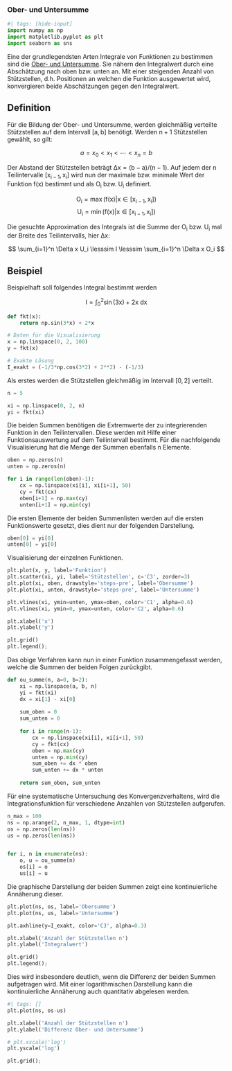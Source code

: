 ### Ober- und Untersumme

```python
#| tags: [hide-input]
import numpy as np
import matplotlib.pyplot as plt
import seaborn as sns
```

Eine der grundlegendsten Arten Integrale von Funktionen zu bestimmen sind die 
[Ober- und Untersumme](https://de.wikipedia.org/wiki/Riemannsches_Integral). 
Sie nähern den Integralwert durch eine Abschätzung nach oben bzw. unten an. 
Mit einer steigenden Anzahl von Stützstellen, d.h. Positionen an welchen die 
Funktion ausgewertet wird, konvergieren beide Abschätzungen gegen den 
Integralwert.

## Definition

Für die Bildung der Ober- und Untersumme, werden gleichmäßig verteilte 
Stützstellen auf dem Intervall $\mathsf{[a,b]}$ benötigt. Werden $\mathsf{n+1}$ 
Stützstellen gewählt, so gilt:

$$ a = x_0 < x_1 < \cdots < x_n = b $$

Der Abstand der Stützstellen beträgt $\mathsf{\Delta x = (b-a)/(n-1)}$. Auf 
jedem der $\mathsf{n}$ Teilintervalle $\mathsf{[x_{i-1}, x_{i}]}$ wird nun der 
maximale bzw. minimale Wert der Funktion $\mathsf{f(x)}$ bestimmt und als 
$\mathsf{O_i}$ bzw. $\mathsf{U_i}$ definiert.

$$ \mathsf{O_i = \max\left( f(x) | x \in [x_{i-1}, x_{i}] \right)} $$
$$ \mathsf{U_i = \min\left( f(x) | x \in [x_{i-1}, x_{i}] \right)} $$

Die gesuchte Approximation des Integrals ist die Summe der $\mathsf{O_i}$ 
bzw. $\mathsf{U_i}$ mal der Breite des Teilintervalls, hier $\mathsf{\Delta x}$:

$$ \sum_{i=1}^n \Delta x U_i \lesssim I \lesssim \sum_{i=1}^n \Delta x O_i $$

## Beispiel

Beispielhaft soll folgendes Integral bestimmt werden

$$ \mathsf{I = \int_0^2\sin(3x) + 2x \ dx} $$

```python
def fkt(x):
    return np.sin(3*x) + 2*x

# Daten für die Visualisierung
x = np.linspace(0, 2, 100)
y = fkt(x)

# Exakte Lösung
I_exakt = (-1/3*np.cos(3*2) + 2**2) - (-1/3)
```

Als erstes werden die Stützstellen gleichmäßig im Intervall $\mathsf{[0,2]}$ verteilt.

```python
n = 5

xi = np.linspace(0, 2, n)
yi = fkt(xi)
```

Die beiden Summen benötigen die Extremwerte der zu integrierenden Funktion in 
den Teilintervallen. Diese werden mit Hilfe einer Funktionsauswertung auf dem 
Teilintervall bestimmt. Für die nachfolgende Visualisierung hat die Menge der 
Summen ebenfalls $\mathsf{n}$ Elemente.

```python
oben = np.zeros(n)
unten = np.zeros(n)

for i in range(len(oben)-1): 
    cx = np.linspace(xi[i], xi[i+1], 50)
    cy = fkt(cx)
    oben[i+1] = np.max(cy)
    unten[i+1] = np.min(cy)
```

Die ersten Elemente der beiden Summenlisten werden auf die ersten Funktionswerte 
gesetzt, dies dient nur der folgenden Darstellung.

```python
oben[0] = yi[0]
unten[0] = yi[0]
```

Visualisierung der einzelnen Funktionen.

```python
plt.plot(x, y, label='Funktion')
plt.scatter(xi, yi, label='Stützstellen', c='C3', zorder=3)
plt.plot(xi, oben, drawstyle='steps-pre', label='Obersumme')
plt.plot(xi, unten, drawstyle='steps-pre', label='Untersumme')

plt.vlines(xi, ymin=unten, ymax=oben, color='C1', alpha=0.6)
plt.vlines(xi, ymin=0, ymax=unten, color='C2', alpha=0.6)

plt.xlabel('x')
plt.ylabel('y')

plt.grid()
plt.legend();
```

Das obige Verfahren kann nun in einer Funktion zusammengefasst werden, welche 
die Summen der beiden Folgen zurückgibt.

```python
def ou_summe(n, a=0, b=2):
    xi = np.linspace(a, b, n)
    yi = fkt(xi)
    dx = xi[1] - xi[0]
    
    sum_oben = 0
    sum_unten = 0
    
    for i in range(n-1): 
        cx = np.linspace(xi[i], xi[i+1], 50)
        cy = fkt(cx)
        oben = np.max(cy)
        unten = np.min(cy)
        sum_oben += dx * oben
        sum_unten += dx * unten
    
    return sum_oben, sum_unten
```

Für eine systematische Untersuchung des Konvergenzverhaltens, wird die 
Integrationsfunktion für verschiedene Anzahlen von Stützstellen aufgerufen.

```python
n_max = 100
ns = np.arange(2, n_max, 1, dtype=int)
os = np.zeros(len(ns))
us = np.zeros(len(ns))


for i, n in enumerate(ns):
    o, u = ou_summe(n)
    os[i] = o
    us[i] = u
```

Die graphische Darstellung der beiden Summen zeigt eine kontinuierliche 
Annäherung dieser.

```python
plt.plot(ns, os, label='Obersumme')
plt.plot(ns, us, label='Untersumme')

plt.axhline(y=I_exakt, color='C3', alpha=0.3)

plt.xlabel('Anzahl der Stützstellen n')
plt.ylabel('Integralwert')

plt.grid()
plt.legend();
```

Dies wird insbesondere deutlich, wenn die Differenz der beiden Summen 
aufgetragen wird. Mit einer logarithmischen Darstellung kann die kontinuierliche 
Annäherung auch quantitativ abgelesen werden.

```python
#| tags: []
plt.plot(ns, os-us)

plt.xlabel('Anzahl der Stützstellen n')
plt.ylabel('Differenz Ober- und Untersumme')

# plt.xscale('log')
plt.yscale('log')

plt.grid();
```

